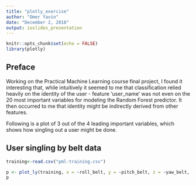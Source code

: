 ```yaml
---
title: "plotly_exercise"
author: "Omer Yavin"
date: "December 2, 2018"
output: ioslides_presentation
---
```


```r
knitr::opts_chunk$set(echo = FALSE)
library(plotly)
```

## Preface

Working on the Practical Machine Learning course final project, I found it interesting that, while intuitively it seemed to me that classification relied heavily on the identity of the user - feature 'user_name' was not even on the 20 most important variables for modeling the Random Forest predictor.
It then occurred to me that identity might be indirectly derived from other features.

Following is a plot of 3 out of the 4 leading important variables, which shows how singling out a user might be done.

## User singling by belt data

```r
training<-read.csv("pml-training.csv")

p <- plot_ly(training, x = ~roll_belt, y = ~pitch_belt, z = ~yaw_belt, color = ~as.factor(user_name)) %>% add_markers()
p
```